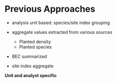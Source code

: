 # Previous Approaches


- analysis unit based: species/site index grouping

- aggregate values extracted from various sources
  - Planted density
  - Planted species

- BEC summarized

- site index aggregate


**Unit and analyst specific**
